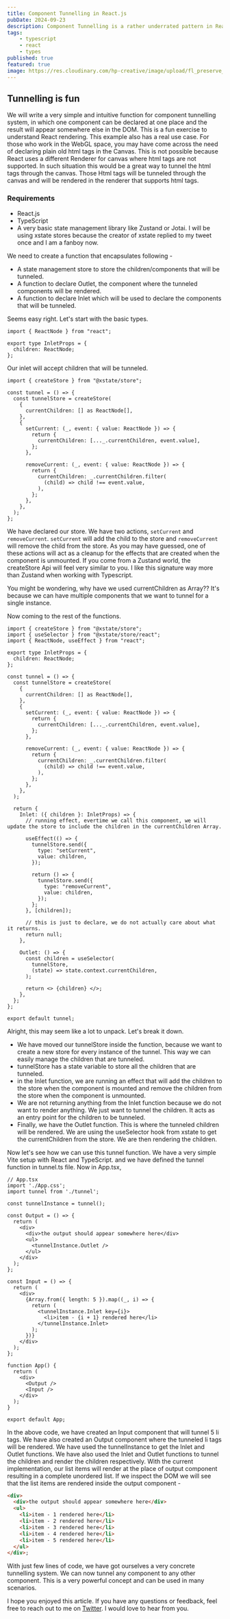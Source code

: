 ```yaml
---
title: Component Tunnelling in React.js
pubDate: 2024-09-23
description: Component Tunnelling is a rather underrated pattern in React.js to allow components to communicate with each other without having to be located in a direct parent-child relationship.
tags:
    - typescript
    - react
    - types
published: true
featured: true
image: https://res.cloudinary.com/hp-creative/image/upload/fl_preserve_transparency/v1727064041/Image_from_imgsrc_2_hvcah6.jpg?_s=public-apps
---
```


## Tunnelling is fun
We will write a very simple and intuitive function for component tunnelling system, in which one component can be declared at one place and the result will appear somewhere else in the DOM. This is a fun exercise to understand React rendering.
This example also has a real use case. For those who work in the WebGL space, you may have come across the need of declaring plain old html tags in the Canvas. This is not possible because React uses a different Renderer for canvas where html tags are not supported. In such situation this would be a great way to tunnel the html tags through the canvas. Those Html tags will be tunneled through the canvas and will be rendered in the renderer that supports html tags.

### Requirements
- React.js
- TypeScript
- A very basic state management library like Zustand or Jotai. I will be using xstate stores because the creator of xstate replied to my tweet once and I am a fanboy now.

We need to create a function that encapsulates following -
- A state management store to store the children/components that will be tunneled.
- A function to declare Outlet, the component where the tunneled components will be rendered.
- A function to declare Inlet which will be used to declare the components that will be tunneled.

Seems easy right. Let's start with the basic types.

```tsx
import { ReactNode } from "react";

export type InletProps = {
  children: ReactNode;
};
```
Our inlet will accept children that will be tunneled.

```tsx
import { createStore } from "@xstate/store";

const tunnel = () => {
  const tunnelStore = createStore(
    {
      currentChildren: [] as ReactNode[],
    },
    {
      setCurrent: (_, event: { value: ReactNode }) => {
        return {
          currentChildren: [..._.currentChildren, event.value],
        };
      },

      removeCurrent: (_, event: { value: ReactNode }) => {
        return {
          currentChildren: _.currentChildren.filter(
            (child) => child !== event.value,
          ),
        };
      },
    },
  );
};
```

We have declared our store. We have two actions, `setCurrent` and `removeCurrent`. `setCurrent` will add the child to the store and `removeCurrent` will remove the child from the store. As you may have guessed, one of these actions will act as a cleanup for the effects that are created when the component is unmounted. If you come from a Zustand world, the createStore Api will feel very similar to you. I like this signature way more than Zustand when working with Typescript.

You might be wondering, why have we used currentChildren as Array?? It's because we can have multiple components that we want to tunnel for a single instance.

Now coming to the rest of the functions.

```tsx
import { createStore } from "@xstate/store";
import { useSelector } from "@xstate/store/react";
import { ReactNode, useEffect } from "react";

export type InletProps = {
  children: ReactNode;
};

const tunnel = () => {
  const tunnelStore = createStore(
    {
      currentChildren: [] as ReactNode[],
    },
    {
      setCurrent: (_, event: { value: ReactNode }) => {
        return {
          currentChildren: [..._.currentChildren, event.value],
        };
      },

      removeCurrent: (_, event: { value: ReactNode }) => {
        return {
          currentChildren: _.currentChildren.filter(
            (child) => child !== event.value,
          ),
        };
      },
    },
  );

  return {
    Inlet: ({ children }: InletProps) => {
      // running effect, evertime we call this component, we will update the store to include the children in the currentChildren Array.

      useEffect(() => {
        tunnelStore.send({
          type: "setCurrent",
          value: children,
        });

        return () => {
          tunnelStore.send({
            type: "removeCurrent",
            value: children,
          });
        };
      }, [children]);

      // this is just to declare, we do not actually care about what it returns.
      return null;
    },

    Outlet: () => {
      const children = useSelector(
        tunnelStore,
        (state) => state.context.currentChildren,
      );

      return <> {children} </>;
    },
  };
};

export default tunnel;
```

Alright, this may seem like a lot to unpack. Let's break it down.
- We have moved our tunnelStore inside the function, because we want to create a new store for every instance of the tunnel. This way we can easily manage the children that are tunneled.
- tunnelStore has a state variable to store all the children that are tunneled.
- in the Inlet function, we are running an effect that will add the children to the store when the component is mounted and remove the children from the store when the component is unmounted.
- We are not returning anything from the Inlet function because we do not want to render anything. We just want to tunnel the children. It acts as an entry point for the children to be tunneled.
- Finally, we have the Outlet function. This is where the tunneled children will be rendered. We are using the useSelector hook from xstate to get the currentChildren from the store. We are then rendering the children.

Now let's see how we can use this tunnel function. We have a very simple Vite setup with React and TypeScript. and we have defined the tunnel function in tunnel.ts file. Now in App.tsx,


```tsx
// App.tsx
import './App.css';
import tunnel from './tunnel';

const tunnelInstance = tunnel();

const Output = () => {
  return (
    <div>
      <div>the output should appear somewhere here</div>
      <ul>
        <tunnelInstance.Outlet />
      </ul>
    </div>
  );
};

const Input = () => {
  return (
    <div>
      {Array.from({ length: 5 }).map((_, i) => {
        return (
          <tunnelInstance.Inlet key={i}>
            <li>item - {i + 1} rendered here</li>
          </tunnelInstance.Inlet>
        );
      })}
    </div>
  );
};

function App() {
  return (
    <div>
      <Output />
      <Input />
    </div>
  );
}

export default App;
```

In the above code, we have created an Input component that will tunnel 5 li tags. We have also created an Output component where the tunneled li tags will be rendered. We have used the tunnelInstance to get the Inlet and Outlet functions. We have also used the Inlet and Outlet functions to tunnel the children and render the children respectively.
With the current implementation, our list items will render at the place of output component resulting in a complete unordered list.
If we inspect the DOM we will see that the list items are rendered inside the output component -

```html
<div>
  <div>the output should appear somewhere here</div>
  <ul>
    <li>item - 1 rendered here</li>
    <li>item - 2 rendered here</li>
    <li>item - 3 rendered here</li>
    <li>item - 4 rendered here</li>
    <li>item - 5 rendered here</li>
  </ul>
</div>;
```

With just few lines of code, we have got ourselves a very concrete tunnelling system. We can now tunnel any component to any other component. This is a very powerful concept and can be used in many scenarios.

I hope you enjoyed this article. If you have any questions or feedback, feel free to reach out to me on [Twitter](https://twitter.com/harshstalks). I would love to hear from you.
